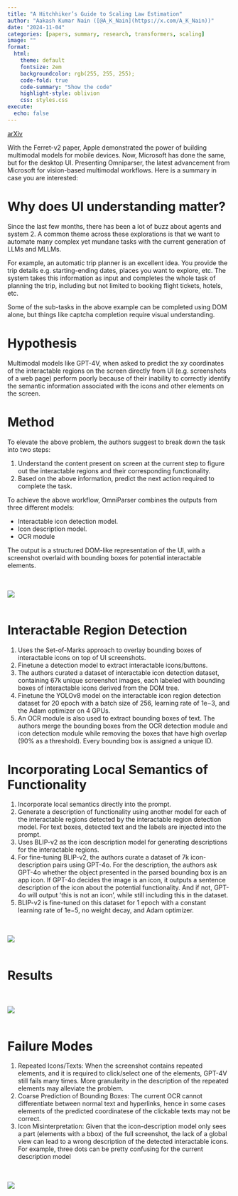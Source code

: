 ```yaml
---
title: "A Hitchhiker’s Guide to Scaling Law Estimation"
author: "Aakash Kumar Nain ([@A_K_Nain](https://x.com/A_K_Nain))"
date: "2024-11-04"
categories: [papers, summary, research, transformers, scaling]
image: ""
format:
  html:
    theme: default
    fontsize: 2em
    backgroundcolor: rgb(255, 255, 255);
    code-fold: true
    code-summary: "Show the code"
    highlight-style: oblivion
    css: styles.css
execute: 
  echo: false
---
```


[arXiv](https://arxiv.org/abs/2410.11840)<br>


With the Ferret-v2 paper, Apple demonstrated the power of building multimodal models for mobile
devices. Now, Microsoft has done the same, but for the desktop UI. Presenting Omniparser, the
latest advancement from Microsoft for vision-based multimodal workflows. Here is a summary in
case you are interested: 


# Why does UI understanding matter?

Since the last few months, there has been a lot of buzz about agents and system 2. A common theme
across these explorations is that we want to automate many complex yet mundane tasks with the
current generation of LLMs and MLLMs. 

For example, an automatic trip planner is an excellent idea. You provide the trip details
e.g. starting-ending dates, places you want to explore, etc. The system takes this information as
input and completes the whole task of planning the trip, including but not limited to booking flight
tickets, hotels, etc.

Some of the sub-tasks in the above example can be completed using DOM alone, but things like captcha
completion require visual understanding.


# Hypothesis

Multimodal models like GPT-4V, when asked to predict the xy coordinates of the interactable regions
on the screen directly from UI (e.g. screenshots of a web page) perform poorly because of their
inability to correctly identify the semantic information associated with the icons and other elements
on the screen.


# Method

To elevate the above problem, the authors suggest to break down the task into two steps:

1. Understand the content present on screen at the current step to figure out the interactable
regions and their corresponding functionality.
2. Based on the above information, predict the next action required to complete the task.


To achieve the above workflow, OmniParser combines the outputs from three different models:

* Interactable icon detection model.
* Icon description model.
* OCR module

The output is a structured DOM-like representation of the UI, with a screenshot overlaid
with bounding boxes for potential interactable elements.

<br><br>
![](../paper_screenshots/omniparser/1.png)
<br><br>


# Interactable Region Detection

1. Uses the Set-of-Marks approach to overlay bounding boxes of interactable icons on top
of UI screenshots.
2. Finetune a detection model to extract interactable icons/buttons.
3. The authors curated a dataset of interactable icon detection dataset, containing 67k
unique screenshot images, each labeled with bounding boxes of interactable icons derived from
the DOM tree.
4. Finetune the YOLOv8 model on the interactable icon region detection dataset for 20 epoch
with a batch size of 256, learning rate of 1e−3, and the Adam optimizer on 4 GPUs.
5. An OCR module is also used to extract bounding boxes of text. The authors merge the
bounding boxes from the OCR detection module and icon detection module while removing the
boxes that have high overlap (90% as a threshold). Every bounding box is assigned a unique ID.


# Incorporating Local Semantics of Functionality

1. Incorporate local semantics directly into the prompt.
2. Generate a description of functionality using another model for each of the interactable
regions detected by the interactable region detection model. For text boxes, detected text
and the labels are injected into the prompt.
3. Uses BLIP-v2 as the icon description model for generating descriptions for the
interactable regions.
4. For fine-tuning BLIP-v2, the authors curate a dataset of 7k icon-description pairs
using GPT-4o. For the description, the authors ask GPT-4o whether the object presented
in the parsed bounding box is an app icon. If GPT-4o decides the image is an icon, it
outputs a sentence description of the icon about the potential functionality. And if not,
GPT-4o will output ’this is not an icon’, while still including this in the dataset.
5. BLIP-v2 is fine-tuned on this dataset for 1 epoch with a constant learning rate of
1e−5, no weight decay, and Adam optimizer.


<br><br>
![](../paper_screenshots/omniparser/2.png)
<br><br>


# Results


<br><br>
![](../paper_screenshots/omniparser/3.png)
<br><br>


# Failure Modes

1. Repeated Icons/Texts: When the screenshot contains repeated elements, and it is
required to click/select one of the elements, GPT-4V still fails many times. More
granularity in the description of the repeated elements may alleviate the problem.
2. Coarse Prediction of Bounding Boxes: The current OCR cannot differentiate between
normal text and hyperlinks, hence in some cases elements of the predicted coordinatese
of the clickable texts may not be correct.
3. Icon Misinterpretation: Given that the icon-description model only sees a part
(elements with a bbox) of the full screenshot, the lack of a global view can lead
to a wrong description of the detected interactable icons. For example, three dots
can be pretty confusing for the current description model


<br><br>
![](../paper_screenshots/omniparser/4.png)
<br><br>

